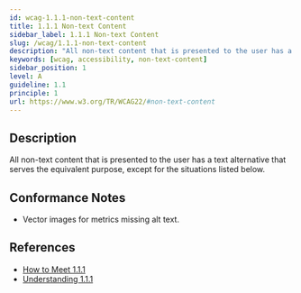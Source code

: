 ```yaml
---
id: wcag-1.1.1-non-text-content
title: 1.1.1 Non-text Content
sidebar_label: 1.1.1 Non-text Content
slug: /wcag/1.1.1-non-text-content
description: "All non-text content that is presented to the user has a text alternative that serves the equivalent purpose, except for the situations listed below."
keywords: [wcag, accessibility, non-text-content]
sidebar_position: 1
level: A
guideline: 1.1
principle: 1
url: https://www.w3.org/TR/WCAG22/#non-text-content
---
```


## Description

All non-text content that is presented to the user has a text alternative that serves the equivalent purpose, except for the situations listed below.

## Conformance Notes

<Project name="ads">
  <Unknown></Unknown>
</Project>

<Project name="scix">
  <PartialSupport>
<ul>
<li>Vector images for metrics missing alt text.</li>
</ul></PartialSupport>
</Project>

## References

- [How to Meet 1.1.1](https://www.w3.org/WAI/WCAG22/quickref/#non-text-content)
- [Understanding 1.1.1](https://www.w3.org/WAI/WCAG22/Understanding/non-text-content.html)


